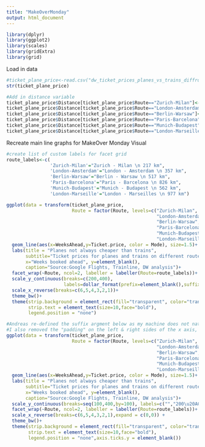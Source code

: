 ---
title: "MakeOverMonday"
output: html_document
---

```{r setup, include=FALSE}
library(dplyr)
library(ggplot2)
library(scales)
library(gridExtra)
library(grid)
```

Load in data
```{r}
#ticket_plane_price<-read.csv("dw_ticket_prices_planes_vs_trains_diffroutes.csv")
str(ticket_plane_price)

#Add in distance variable
ticket_plane_price$Distance[ticket_plane_price$Route=="Zurich-Milan"]<-217
ticket_plane_price$Distance[ticket_plane_price$Route=="London-Amsterdam"]<-357
ticket_plane_price$Distance[ticket_plane_price$Route=="Berlin-Warsaw"]<-517
ticket_plane_price$Distance[ticket_plane_price$Route=="Paris-Barcelona"]<-826
ticket_plane_price$Distance[ticket_plane_price$Route=="Munich-Budapest"]<-562
ticket_plane_price$Distance[ticket_plane_price$Route=="London-Marseille"]<-977
```

Recreate main line graphs for MakeOver Monday Visual
```{r}
#create list of custom labels for facet grid
route_labels<-c(
                'Zurich-Milan'="Zurich - Milan \n 217 km",
                'London-Amsterdam'="London - Amsterdam \n 357 km",
                'Berlin-Warsaw'="Berlin - Warsaw \n 517 km",
                'Paris-Barcelona'="Paris - Barcelona \n 826 km",
                'Munich-Budapest'="Munich - Budapest \n 562 km",
                'London-Marseille'="London - Marseilles \n 977 km")

ggplot(data = transform(ticket_plane_price,
                        Route = factor(Route, levels=c("Zurich-Milan",
                                                       "London-Amsterdam",
                                                       "Berlin-Warsaw",
                                                       "Paris-Barcelona",
                                                       "Munich-Budapest",
                                                       "London-Marseille"))))+
  geom_line(aes(x=WeeksAhead,y=Ticket.price, color = Mode), size=1.5)+
  labs(title = "Planes not always cheaper than trains",
       subtitle="Ticket prices for planes and trains on different routes",
       x="Weeks booked ahead", y=element_blank(),
       caption="Source:Google Flights, Trainline, DW analysis")+
  facet_wrap(~Route, ncol=2, labeller = labeller(Route=route_labels))+
  scale_y_continuous(breaks=c(200,400),
                     labels=dollar_format(prefix=element_blank(),suffix="€"))+
  scale_x_reverse(breaks=c(6,5,4,3,2,1))+
  theme_bw()+
  theme(strip.background = element_rect(fill="transparent", color="transparent"),
        strip.text = element_text(size=10,face="bold"),
        legend.position = "none")

#Andreas re-defined the suffix argment below as my machine does not natively support 'euro' symbol
#I also removed the "padding" on the left & right sides of the x axis, and added the y axis grid lines
ggplot(data = transform(ticket_plane_price,
                        Route = factor(Route, levels=c("Zurich-Milan",
                                                       "London-Amsterdam",
                                                       "Berlin-Warsaw",
                                                       "Paris-Barcelona",
                                                       "Munich-Budapest",
                                                       "London-Marseille"))))+
  geom_line(aes(x=WeeksAhead,y=Ticket.price, color = Mode), size=1.5)+
  labs(title = "Planes not always cheaper than trains",
       subtitle="Ticket prices for planes and trains on different routes",
       x="Weeks booked ahead", y=element_blank(),
       caption="Source:Google Flights, Trainline, DW analysis")+
  scale_y_continuous(breaks=seq(100,400,by=100), labels=c("","200\u20AC","","400\u20AC")) +
  facet_wrap(~Route, ncol=2, labeller = labeller(Route=route_labels))+ 
  scale_x_reverse(breaks=c(6,5,4,3,2,1),expand = c(0,0)) + 
  theme_bw()+
  theme(strip.background = element_rect(fill="transparent", color="transparent"),
        strip.text = element_text(size=10,face="bold"),
        legend.position = "none",axis.ticks.y = element_blank())
```



